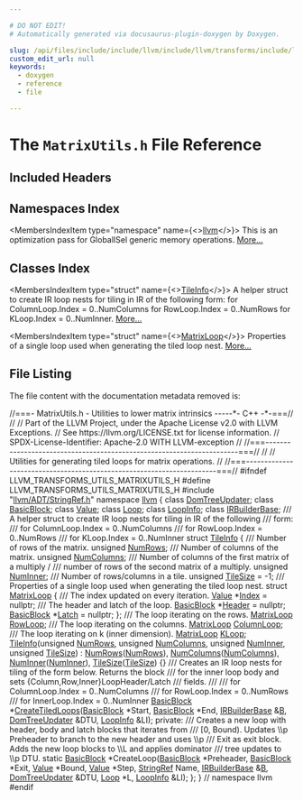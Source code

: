 ```yaml
---

# DO NOT EDIT!
# Automatically generated via docusaurus-plugin-doxygen by Doxygen.

slug: /api/files/include/include/llvm/include/llvm/transforms/include/llvm/transforms/utils/matrixutils-h
custom_edit_url: null
keywords:
  - doxygen
  - reference
  - file

---
```





# The `MatrixUtils.h` File Reference

<DoxygenPage pluginConfig={pluginConfig}>



## Included Headers

<IncludesList>
<IncludesListItem
  filePath="llvm/ADT/StringRef.h"
  permalink="/docs/api/files/include/include/llvm/include/llvm/adt/stringref-h"
  isLocal="true" />
</IncludesList>

## Namespaces Index

<MembersIndex>

<MembersIndexItem
  type="namespace"
  name={<><a href="/docs/api/namespaces/llvm">llvm</a></>}>
This is an optimization pass for GlobalISel generic memory operations. <a href="/docs/api/namespaces/llvm/#details">More...</a>
</MembersIndexItem>

</MembersIndex>

## Classes Index

<MembersIndex>

<MembersIndexItem
  type="struct"
  name={<><a href="/docs/api/structs/llvm/tileinfo">TileInfo</a></>}>
A helper struct to create IR loop nests for tiling in IR of the following form: for ColumnLoop.Index = 0..NumColumns for RowLoop.Index = 0..NumRows for KLoop.Index = 0..NumInner. <a href="/docs/api/structs/llvm/tileinfo/#details">More...</a>
</MembersIndexItem>

<MembersIndexItem
  type="struct"
  name={<><a href="/docs/api/structs/llvm/tileinfo/matrixloop">MatrixLoop</a></>}>
Properties of a single loop used when generating the tiled loop nest. <a href="/docs/api/structs/llvm/tileinfo/matrixloop/#details">More...</a>
</MembersIndexItem>

</MembersIndex>


## File Listing

The file content with the documentation metadata removed is:

<ProgramListing>

<Link id="l00001" /><CodeLine lineNumber="1"><Highlight kind="comment">//===- MatrixUtils.h - Utilities to lower matrix intrinsics -----&#42;- C++ -&#42;-===//</Highlight><Highlight kind="normal"></Highlight></CodeLine>
<Link id="l00002" /><CodeLine lineNumber="2"><Highlight kind="normal"></Highlight><Highlight kind="comment">//</Highlight><Highlight kind="normal"></Highlight></CodeLine>
<Link id="l00003" /><CodeLine lineNumber="3"><Highlight kind="normal"></Highlight><Highlight kind="comment">// Part of the LLVM Project, under the Apache License v2.0 with LLVM Exceptions.</Highlight><Highlight kind="normal"></Highlight></CodeLine>
<Link id="l00004" /><CodeLine lineNumber="4"><Highlight kind="normal"></Highlight><Highlight kind="comment">// See https://llvm.org/LICENSE.txt for license information.</Highlight><Highlight kind="normal"></Highlight></CodeLine>
<Link id="l00005" /><CodeLine lineNumber="5"><Highlight kind="normal"></Highlight><Highlight kind="comment">// SPDX-License-Identifier: Apache-2.0 WITH LLVM-exception</Highlight><Highlight kind="normal"></Highlight></CodeLine>
<Link id="l00006" /><CodeLine lineNumber="6"><Highlight kind="normal"></Highlight><Highlight kind="comment">//</Highlight><Highlight kind="normal"></Highlight></CodeLine>
<Link id="l00007" /><CodeLine lineNumber="7"><Highlight kind="normal"></Highlight><Highlight kind="comment">//===----------------------------------------------------------------------===//</Highlight><Highlight kind="normal"></Highlight></CodeLine>
<Link id="l00008" /><CodeLine lineNumber="8"><Highlight kind="normal"></Highlight><Highlight kind="comment">//</Highlight><Highlight kind="normal"></Highlight></CodeLine>
<Link id="l00009" /><CodeLine lineNumber="9"><Highlight kind="normal"></Highlight><Highlight kind="comment">// Utilities for generating tiled loops for matrix operations.</Highlight><Highlight kind="normal"></Highlight></CodeLine>
<Link id="l00010" /><CodeLine lineNumber="10"><Highlight kind="normal"></Highlight><Highlight kind="comment">//</Highlight><Highlight kind="normal"></Highlight></CodeLine>
<Link id="l00011" /><CodeLine lineNumber="11"><Highlight kind="normal"></Highlight><Highlight kind="comment">//===----------------------------------------------------------------------===//</Highlight><Highlight kind="normal"></Highlight></CodeLine>
<Link id="l00012" /><CodeLine lineNumber="12"><Highlight kind="normal"></Highlight></CodeLine>
<Link id="l00013" /><CodeLine lineNumber="13"><Highlight kind="normal"></Highlight><Highlight kind="preprocessor">#ifndef LLVM&#95;TRANSFORMS&#95;UTILS&#95;MATRIXUTILS&#95;H</Highlight><Highlight kind="normal"></Highlight></CodeLine>
<Link id="l00014" /><CodeLine lineNumber="14"><Highlight kind="normal"></Highlight><Highlight kind="preprocessor">#define LLVM&#95;TRANSFORMS&#95;UTILS&#95;MATRIXUTILS&#95;H</Highlight><Highlight kind="normal"></Highlight></CodeLine>
<Link id="l00015" /><CodeLine lineNumber="15"><Highlight kind="normal"></Highlight></CodeLine>
<Link id="l00016" /><CodeLine lineNumber="16"><Highlight kind="normal"></Highlight><Highlight kind="preprocessor">#include &quot;<a href="/docs/api/files/include/include/llvm/include/llvm/adt/stringref-h">llvm/ADT/StringRef.h</a>&quot;</Highlight><Highlight kind="normal"></Highlight></CodeLine>
<Link id="l00017" /><CodeLine lineNumber="17"><Highlight kind="normal"></Highlight></CodeLine>
<Link id="l00018" /><CodeLine lineNumber="18"><Highlight kind="normal"></Highlight><Highlight kind="keyword">namespace </Highlight><Highlight kind="normal"><a href="/docs/api/namespaces/llvm">llvm</a> &#123;</Highlight></CodeLine>
<Link id="l00019" /><CodeLine lineNumber="19"><Highlight kind="normal"></Highlight><Highlight kind="keyword">class </Highlight><Highlight kind="normal"><a href="/docs/api/classes/llvm/domtreeupdater">DomTreeUpdater</a>;</Highlight></CodeLine>
<Link id="l00020" /><CodeLine lineNumber="20"><Highlight kind="normal"></Highlight><Highlight kind="keyword">class </Highlight><Highlight kind="normal"><a href="/docs/api/classes/llvm/basicblock">BasicBlock</a>;</Highlight></CodeLine>
<Link id="l00021" /><CodeLine lineNumber="21"><Highlight kind="normal"></Highlight><Highlight kind="keyword">class </Highlight><Highlight kind="normal"><a href="/docs/api/classes/llvm/value">Value</a>;</Highlight></CodeLine>
<Link id="l00022" /><CodeLine lineNumber="22"><Highlight kind="normal"></Highlight><Highlight kind="keyword">class </Highlight><Highlight kind="normal"><a href="/docs/api/classes/llvm/loop">Loop</a>;</Highlight></CodeLine>
<Link id="l00023" /><CodeLine lineNumber="23"><Highlight kind="normal"></Highlight><Highlight kind="keyword">class </Highlight><Highlight kind="normal"><a href="/docs/api/classes/llvm/loopinfo">LoopInfo</a>;</Highlight></CodeLine>
<Link id="l00024" /><CodeLine lineNumber="24"><Highlight kind="normal"></Highlight><Highlight kind="keyword">class </Highlight><Highlight kind="normal"><a href="/docs/api/classes/llvm/irbuilderbase">IRBuilderBase</a>;</Highlight></CodeLine>
<Link id="l00025" /><CodeLine lineNumber="25"><Highlight kind="normal"></Highlight><Highlight kind="comment"></Highlight></CodeLine>
<Link id="l00026" /><CodeLine lineNumber="26"><Highlight kind="comment">/// A helper struct to create IR loop nests for tiling in IR of the following</Highlight></CodeLine>
<Link id="l00027" /><CodeLine lineNumber="27"><Highlight kind="comment">/// form:</Highlight></CodeLine>
<Link id="l00028" /><CodeLine lineNumber="28"><Highlight kind="comment">///   for ColumnLoop.Index = 0..NumColumns</Highlight></CodeLine>
<Link id="l00029" /><CodeLine lineNumber="29"><Highlight kind="comment">///     for RowLoop.Index = 0..NumRows</Highlight></CodeLine>
<Link id="l00030" /><CodeLine lineNumber="30"><Highlight kind="comment">///       for KLoop.Index = 0..NumInner</Highlight><Highlight kind="normal"></Highlight></CodeLine>
<Link id="l00031" /><CodeLine lineNumber="31" lineLink="/docs/api/structs/llvm/tileinfo"><Highlight kind="normal"></Highlight><Highlight kind="keyword">struct </Highlight><Highlight kind="normal"><a href="/docs/api/structs/llvm/tileinfo/#a9afab8d2da3126b5a96ad1ead181f32f">TileInfo</a> &#123;</Highlight><Highlight kind="comment"></Highlight></CodeLine>
<Link id="l00032" /><CodeLine lineNumber="32"><Highlight kind="comment">  /// Number of rows of the matrix.</Highlight><Highlight kind="normal"></Highlight></CodeLine>
<Link id="l00033" /><CodeLine lineNumber="33" lineLink="/docs/api/structs/llvm/tileinfo/#a4d7f66cf9378e5d805eb7487829c99fd"><Highlight kind="normal">  </Highlight><Highlight kind="keywordtype">unsigned</Highlight><Highlight kind="normal"> <a href="/docs/api/structs/llvm/tileinfo/#a4d7f66cf9378e5d805eb7487829c99fd">NumRows</a>;</Highlight></CodeLine>
<Link id="l00034" /><CodeLine lineNumber="34"><Highlight kind="normal"></Highlight><Highlight kind="comment"></Highlight></CodeLine>
<Link id="l00035" /><CodeLine lineNumber="35"><Highlight kind="comment">  /// Number of columns of the matrix.</Highlight><Highlight kind="normal"></Highlight></CodeLine>
<Link id="l00036" /><CodeLine lineNumber="36" lineLink="/docs/api/structs/llvm/tileinfo/#a875ddebc5962ba98bd7e090f5951687e"><Highlight kind="normal">  </Highlight><Highlight kind="keywordtype">unsigned</Highlight><Highlight kind="normal"> <a href="/docs/api/structs/llvm/tileinfo/#a875ddebc5962ba98bd7e090f5951687e">NumColumns</a>;</Highlight></CodeLine>
<Link id="l00037" /><CodeLine lineNumber="37"><Highlight kind="normal"></Highlight><Highlight kind="comment"></Highlight></CodeLine>
<Link id="l00038" /><CodeLine lineNumber="38"><Highlight kind="comment">  /// Number of columns of the first matrix of a multiply /</Highlight></CodeLine>
<Link id="l00039" /><CodeLine lineNumber="39"><Highlight kind="comment">  /// number of rows of the second matrix of a multiply.</Highlight><Highlight kind="normal"></Highlight></CodeLine>
<Link id="l00040" /><CodeLine lineNumber="40" lineLink="/docs/api/structs/llvm/tileinfo/#a21b1735a7e34df5c9bb4f706fc6cfadc"><Highlight kind="normal">  </Highlight><Highlight kind="keywordtype">unsigned</Highlight><Highlight kind="normal"> <a href="/docs/api/structs/llvm/tileinfo/#a21b1735a7e34df5c9bb4f706fc6cfadc">NumInner</a>;</Highlight></CodeLine>
<Link id="l00041" /><CodeLine lineNumber="41"><Highlight kind="normal"></Highlight><Highlight kind="comment"></Highlight></CodeLine>
<Link id="l00042" /><CodeLine lineNumber="42"><Highlight kind="comment">  /// Number of rows/columns in a tile.</Highlight><Highlight kind="normal"></Highlight></CodeLine>
<Link id="l00043" /><CodeLine lineNumber="43" lineLink="/docs/api/structs/llvm/tileinfo/#abea2744097436ef6ca24ccb940193ad3"><Highlight kind="normal">  </Highlight><Highlight kind="keywordtype">unsigned</Highlight><Highlight kind="normal"> <a href="/docs/api/structs/llvm/tileinfo/#abea2744097436ef6ca24ccb940193ad3">TileSize</a> = -1;</Highlight></CodeLine>
<Link id="l00044" /><CodeLine lineNumber="44"><Highlight kind="normal"></Highlight><Highlight kind="comment"></Highlight></CodeLine>
<Link id="l00045" /><CodeLine lineNumber="45"><Highlight kind="comment">  /// Properties of a single loop used when generating the tiled loop nest.</Highlight><Highlight kind="normal"></Highlight></CodeLine>
<Link id="l00046" /><CodeLine lineNumber="46" lineLink="/docs/api/structs/llvm/tileinfo/matrixloop"><Highlight kind="normal">  </Highlight><Highlight kind="keyword">struct </Highlight><Highlight kind="normal"><a href="/docs/api/structs/llvm/tileinfo/matrixloop">MatrixLoop</a> &#123;</Highlight><Highlight kind="comment"></Highlight></CodeLine>
<Link id="l00047" /><CodeLine lineNumber="47"><Highlight kind="comment">    /// The index updated on every iteration.</Highlight><Highlight kind="normal"></Highlight></CodeLine>
<Link id="l00048" /><CodeLine lineNumber="48" lineLink="/docs/api/structs/llvm/tileinfo/matrixloop/#a464218a0338b692115d6551d58662650"><Highlight kind="normal">    <a href="/docs/api/classes/llvm/value">Value</a> &#42;<a href="/docs/api/structs/llvm/tileinfo/matrixloop/#a464218a0338b692115d6551d58662650">Index</a> = </Highlight><Highlight kind="keyword">nullptr</Highlight><Highlight kind="normal">;</Highlight><Highlight kind="comment"></Highlight></CodeLine>
<Link id="l00049" /><CodeLine lineNumber="49"><Highlight kind="comment">    /// The header and latch of the loop.</Highlight><Highlight kind="normal"></Highlight></CodeLine>
<Link id="l00050" /><CodeLine lineNumber="50" lineLink="/docs/api/structs/llvm/tileinfo/matrixloop/#a03990917c56ea04671e917df0af4712e"><Highlight kind="normal">    <a href="/docs/api/classes/llvm/basicblock">BasicBlock</a> &#42;<a href="/docs/api/structs/llvm/tileinfo/matrixloop/#a03990917c56ea04671e917df0af4712e">Header</a> = </Highlight><Highlight kind="keyword">nullptr</Highlight><Highlight kind="normal">;</Highlight></CodeLine>
<Link id="l00051" /><CodeLine lineNumber="51" lineLink="/docs/api/structs/llvm/tileinfo/matrixloop/#acd6ee479ad8f1fa417086ed7f4321ba3"><Highlight kind="normal">    <a href="/docs/api/classes/llvm/basicblock">BasicBlock</a> &#42;<a href="/docs/api/structs/llvm/tileinfo/matrixloop/#acd6ee479ad8f1fa417086ed7f4321ba3">Latch</a> = </Highlight><Highlight kind="keyword">nullptr</Highlight><Highlight kind="normal">;</Highlight></CodeLine>
<Link id="l00052" /><CodeLine lineNumber="52"><Highlight kind="normal">  &#125;;</Highlight></CodeLine>
<Link id="l00053" /><CodeLine lineNumber="53"><Highlight kind="normal"></Highlight><Highlight kind="comment"></Highlight></CodeLine>
<Link id="l00054" /><CodeLine lineNumber="54"><Highlight kind="comment">  /// The loop iterating on the rows.</Highlight><Highlight kind="normal"></Highlight></CodeLine>
<Link id="l00055" /><CodeLine lineNumber="55" lineLink="/docs/api/structs/llvm/tileinfo/#a3e06087e90c0e4057bdc3fe3b0ec5904"><Highlight kind="normal">  <a href="/docs/api/structs/llvm/tileinfo/matrixloop">MatrixLoop</a> <a href="/docs/api/structs/llvm/tileinfo/#a3e06087e90c0e4057bdc3fe3b0ec5904">RowLoop</a>;</Highlight><Highlight kind="comment"></Highlight></CodeLine>
<Link id="l00056" /><CodeLine lineNumber="56"><Highlight kind="comment">  /// The loop iterating on the columns.</Highlight><Highlight kind="normal"></Highlight></CodeLine>
<Link id="l00057" /><CodeLine lineNumber="57" lineLink="/docs/api/structs/llvm/tileinfo/#a3159a958f6b4f8b6d76d34964649237c"><Highlight kind="normal">  <a href="/docs/api/structs/llvm/tileinfo/matrixloop">MatrixLoop</a> <a href="/docs/api/structs/llvm/tileinfo/#a3159a958f6b4f8b6d76d34964649237c">ColumnLoop</a>;</Highlight><Highlight kind="comment"></Highlight></CodeLine>
<Link id="l00058" /><CodeLine lineNumber="58"><Highlight kind="comment">  /// The loop iterating on k (inner dimension).</Highlight><Highlight kind="normal"></Highlight></CodeLine>
<Link id="l00059" /><CodeLine lineNumber="59" lineLink="/docs/api/structs/llvm/tileinfo/#acf6bd724509861d665d98379be763344"><Highlight kind="normal">  <a href="/docs/api/structs/llvm/tileinfo/matrixloop">MatrixLoop</a> <a href="/docs/api/structs/llvm/tileinfo/#acf6bd724509861d665d98379be763344">KLoop</a>;</Highlight></CodeLine>
<Link id="l00060" /><CodeLine lineNumber="60"><Highlight kind="normal"></Highlight></CodeLine>
<Link id="l00061" /><CodeLine lineNumber="61" lineLink="/docs/api/structs/llvm/tileinfo/#a9afab8d2da3126b5a96ad1ead181f32f"><Highlight kind="normal">  <a href="/docs/api/structs/llvm/tileinfo/#a9afab8d2da3126b5a96ad1ead181f32f">TileInfo</a>(</Highlight><Highlight kind="keywordtype">unsigned</Highlight><Highlight kind="normal"> <a href="/docs/api/structs/llvm/tileinfo/#a4d7f66cf9378e5d805eb7487829c99fd">NumRows</a>, </Highlight><Highlight kind="keywordtype">unsigned</Highlight><Highlight kind="normal"> <a href="/docs/api/structs/llvm/tileinfo/#a875ddebc5962ba98bd7e090f5951687e">NumColumns</a>, </Highlight><Highlight kind="keywordtype">unsigned</Highlight><Highlight kind="normal"> <a href="/docs/api/structs/llvm/tileinfo/#a21b1735a7e34df5c9bb4f706fc6cfadc">NumInner</a>,</Highlight></CodeLine>
<Link id="l00062" /><CodeLine lineNumber="62"><Highlight kind="normal">           </Highlight><Highlight kind="keywordtype">unsigned</Highlight><Highlight kind="normal"> <a href="/docs/api/structs/llvm/tileinfo/#abea2744097436ef6ca24ccb940193ad3">TileSize</a>)</Highlight></CodeLine>
<Link id="l00063" /><CodeLine lineNumber="63"><Highlight kind="normal">      : <a href="/docs/api/structs/llvm/tileinfo/#a4d7f66cf9378e5d805eb7487829c99fd">NumRows</a>(<a href="/docs/api/structs/llvm/tileinfo/#a4d7f66cf9378e5d805eb7487829c99fd">NumRows</a>), <a href="/docs/api/structs/llvm/tileinfo/#a875ddebc5962ba98bd7e090f5951687e">NumColumns</a>(<a href="/docs/api/structs/llvm/tileinfo/#a875ddebc5962ba98bd7e090f5951687e">NumColumns</a>), <a href="/docs/api/structs/llvm/tileinfo/#a21b1735a7e34df5c9bb4f706fc6cfadc">NumInner</a>(<a href="/docs/api/structs/llvm/tileinfo/#a21b1735a7e34df5c9bb4f706fc6cfadc">NumInner</a>),</Highlight></CodeLine>
<Link id="l00064" /><CodeLine lineNumber="64"><Highlight kind="normal">        <a href="/docs/api/structs/llvm/tileinfo/#abea2744097436ef6ca24ccb940193ad3">TileSize</a>(<a href="/docs/api/structs/llvm/tileinfo/#abea2744097436ef6ca24ccb940193ad3">TileSize</a>) &#123;&#125;</Highlight></CodeLine>
<Link id="l00065" /><CodeLine lineNumber="65"><Highlight kind="normal"></Highlight><Highlight kind="comment"></Highlight></CodeLine>
<Link id="l00066" /><CodeLine lineNumber="66"><Highlight kind="comment">  /// Creates an IR loop nests for tiling of the form below. Returns the block</Highlight></CodeLine>
<Link id="l00067" /><CodeLine lineNumber="67"><Highlight kind="comment">  /// for the inner loop body and sets &#123;Column,Row,Inner&#125;LoopHeader/Latch</Highlight></CodeLine>
<Link id="l00068" /><CodeLine lineNumber="68"><Highlight kind="comment">  /// fields.</Highlight></CodeLine>
<Link id="l00069" /><CodeLine lineNumber="69"><Highlight kind="comment">  ///</Highlight></CodeLine>
<Link id="l00070" /><CodeLine lineNumber="70"><Highlight kind="comment">  /// for ColumnLoop.Index = 0..NumColumns</Highlight></CodeLine>
<Link id="l00071" /><CodeLine lineNumber="71"><Highlight kind="comment">  ///   for RowLoop.Index = 0..NumRows</Highlight></CodeLine>
<Link id="l00072" /><CodeLine lineNumber="72"><Highlight kind="comment">  ///     for InnerLoop.Index = 0..NumInner</Highlight><Highlight kind="normal"></Highlight></CodeLine>
<Link id="l00073" /><CodeLine lineNumber="73"><Highlight kind="normal">  <a href="/docs/api/classes/llvm/basicblock">BasicBlock</a> &#42;<a href="/docs/api/structs/llvm/tileinfo/#a8547d158fd9eb8e0cb27673ac3034a1c">CreateTiledLoops</a>(<a href="/docs/api/classes/llvm/basicblock">BasicBlock</a> &#42;Start, <a href="/docs/api/classes/llvm/basicblock">BasicBlock</a> &#42;End,</Highlight></CodeLine>
<Link id="l00074" /><CodeLine lineNumber="74"><Highlight kind="normal">                               <a href="/docs/api/classes/llvm/irbuilderbase">IRBuilderBase</a> &amp;<a href="/docs/api/files/lib/lib/ir/builtingcs-cpp/#ae76959fe811ba090de4cba69ac00f1da">B</a>, <a href="/docs/api/classes/llvm/domtreeupdater">DomTreeUpdater</a> &amp;DTU,</Highlight></CodeLine>
<Link id="l00075" /><CodeLine lineNumber="75"><Highlight kind="normal">                               <a href="/docs/api/classes/llvm/loopinfo">LoopInfo</a> &amp;LI);</Highlight></CodeLine>
<Link id="l00076" /><CodeLine lineNumber="76"><Highlight kind="normal"></Highlight></CodeLine>
<Link id="l00077" /><CodeLine lineNumber="77"><Highlight kind="normal"></Highlight><Highlight kind="keyword">private</Highlight><Highlight kind="normal">:</Highlight><Highlight kind="comment"></Highlight></CodeLine>
<Link id="l00078" /><CodeLine lineNumber="78"><Highlight kind="comment">  /// Creates a new loop with header, body and latch blocks that iterates from</Highlight></CodeLine>
<Link id="l00079" /><CodeLine lineNumber="79"><Highlight kind="comment">  /// &#91;0, Bound). Updates \\p Preheader to branch to the new header and uses \\p</Highlight></CodeLine>
<Link id="l00080" /><CodeLine lineNumber="80"><Highlight kind="comment">  /// Exit as exit block.  Adds the new loop blocks to \\L and applies dominator</Highlight></CodeLine>
<Link id="l00081" /><CodeLine lineNumber="81"><Highlight kind="comment">  /// tree updates to \\p DTU.</Highlight><Highlight kind="normal"></Highlight></CodeLine>
<Link id="l00082" /><CodeLine lineNumber="82"><Highlight kind="normal">  </Highlight><Highlight kind="keyword">static</Highlight><Highlight kind="normal"> <a href="/docs/api/classes/llvm/basicblock">BasicBlock</a> &#42;CreateLoop(<a href="/docs/api/classes/llvm/basicblock">BasicBlock</a> &#42;Preheader, <a href="/docs/api/classes/llvm/basicblock">BasicBlock</a> &#42;Exit,</Highlight></CodeLine>
<Link id="l00083" /><CodeLine lineNumber="83"><Highlight kind="normal">                                <a href="/docs/api/classes/llvm/value">Value</a> &#42;Bound, <a href="/docs/api/classes/llvm/value">Value</a> &#42;Step, <a href="/docs/api/classes/llvm/stringref">StringRef</a> Name,</Highlight></CodeLine>
<Link id="l00084" /><CodeLine lineNumber="84"><Highlight kind="normal">                                <a href="/docs/api/classes/llvm/irbuilderbase">IRBuilderBase</a> &amp;<a href="/docs/api/files/lib/lib/ir/builtingcs-cpp/#ae76959fe811ba090de4cba69ac00f1da">B</a>, <a href="/docs/api/classes/llvm/domtreeupdater">DomTreeUpdater</a> &amp;DTU, <a href="/docs/api/classes/llvm/loop">Loop</a> &#42;L,</Highlight></CodeLine>
<Link id="l00085" /><CodeLine lineNumber="85"><Highlight kind="normal">                                <a href="/docs/api/classes/llvm/loopinfo">LoopInfo</a> &amp;LI);</Highlight></CodeLine>
<Link id="l00086" /><CodeLine lineNumber="86"><Highlight kind="normal">&#125;;</Highlight></CodeLine>
<Link id="l00087" /><CodeLine lineNumber="87"><Highlight kind="normal">&#125; </Highlight><Highlight kind="comment">// namespace llvm</Highlight><Highlight kind="normal"></Highlight></CodeLine>
<Link id="l00088" /><CodeLine lineNumber="88"><Highlight kind="normal"></Highlight></CodeLine>
<Link id="l00089" /><CodeLine lineNumber="89"><Highlight kind="normal"></Highlight><Highlight kind="preprocessor">#endif</Highlight></CodeLine>

</ProgramListing>


</DoxygenPage>
